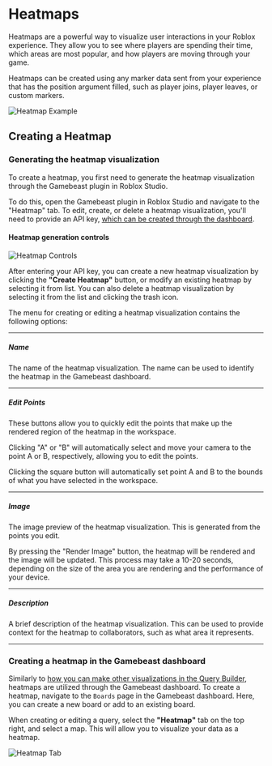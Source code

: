 # Heatmaps
Heatmaps are a powerful way to visualize user interactions in your Roblox experience. They allow you to see where players are spending their time, which areas are most popular, and how players are moving through your game.

Heatmaps can be created using any marker data sent from your experience that has the position argument filled, such as player joins, player leaves, or custom markers.

![Heatmap Example](/imgs/roblox/HeatmapExample.png)

## Creating a Heatmap

### Generating the heatmap visualization
To create a heatmap, you first need to generate the heatmap visualization through the Gamebeast plugin in Roblox Studio.

To do this, open the Gamebeast plugin in Roblox Studio and navigate to the "Heatmap" tab. 
To edit, create, or delete a heatmap visualization, you'll need to provide an API key, [which can be created through the dashboard](/Roblox/Installation#creating-an-api-key).

#### Heatmap generation controls

![Heatmap Controls](/imgs/roblox/HeatmapControls.png)

After entering your API key, you can create a new heatmap visualization by clicking the **"Create Heatmap"** button, or modify an existing heatmap by selecting it from list.
You can also delete a heatmap visualization by selecting it from the list and clicking the trash icon.

The menu for creating or editing a heatmap visualization contains the following options:

---
##### **Name**

The name of the heatmap visualization.
The name can be used to identify the heatmap in the Gamebeast dashboard.

---

##### **Edit Points** 

These buttons allow you to quickly edit the points that make up the rendered region of the heatmap in the workspace.

Clicking "A" or "B" will automatically select and move your camera to the point A or B, respectively, allowing you to edit the points.

Clicking the square button will automatically set point A and B to the bounds of what you have selected in the workspace.

---
##### **Image** 

The image preview of the heatmap visualization. This is generated from the points you edit. 

By pressing the "Render Image" button, the heatmap will be rendered and the image will be updated. This process may take a 10-20 seconds, depending on the size of the area you are rendering and the performance of your device.

---
##### **Description**

A brief description of the heatmap visualization.
This can be used to provide context for the heatmap to collaborators, such as what area it represents.

---

### Creating a heatmap in the Gamebeast dashboard
Similarly to [how you can make other visualizations in the Query Builder](/Roblox/QueryBuilder), heatmaps are utilized through the Gamebeast dashboard.
To create a heatmap, navigate to the `Boards` page in the Gamebeast dashboard. Here, you can create a new board or add to an existing board.

When creating or editing a query, select the **"Heatmap"** tab on the top right, and select a map. This will allow you to visualize your data as a heatmap.

![Heatmap Tab](/imgs/roblox/HeatmapTab.png)
